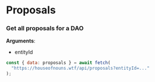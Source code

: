 # Proposals

### Get all proposals for a DAO

**Arguments**:

- entityId

```js filename="proposals-example.ts" {3} copy
const { data: proposals } = await fetch(
  "https://houseofnouns.wtf/api/proposals?entityId=..."
);
```

